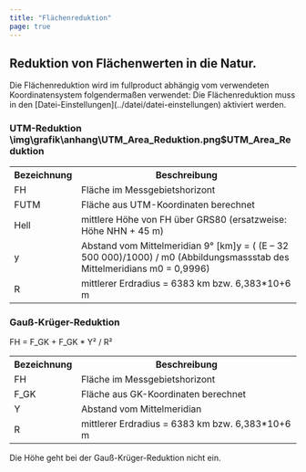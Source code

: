 ```yaml
---
title: "Flächenreduktion"
page: true
---
```

## Reduktion von Fl&#228;chenwerten in die Natur.
<GeoMapper>
Die Fl&#228;chenreduktion wird im  <Placeholder>fullproduct</Placeholder> abh&#228;ngig vom verwendeten Koordinatensystem folgenderma&#223;en verwendet:

<Warning>
Die Fl&#228;chenreduktion muss in den [Datei-Einstellungen](../datei/datei-einstellungen)
 aktiviert werden. 
</Warning>


### UTM-Reduktion<Image>\img\grafik\anhang\UTM_Area_Reduktion.png$UTM_Area_Reduktion</Image>

<table>
<tr><th>Bezeichnung</th>
<th>Beschreibung</th>
</tr>
<tr><td>FH </td>
<td>Fl&#228;che im Messgebietshorizont</td>
</tr>
<tr><td>FUTM </td>
<td>Fl&#228;che aus UTM-Koordinaten berechnet</td>
</tr>
<tr><td>Hell </td>
<td>mittlere H&#246;he von FH &#252;ber GRS80 (ersatzweise: H&#246;he NHN + 45 m)</td>
</tr>
<tr><td>y </td>
<td>Abstand vom Mittelmeridian 9&#176; [km]y = ( (E &#8211 32 500 000)/1000) / m0 (Abbildungsmassstab des Mittelmeridians m0 = 0,9996)</td>
</tr>
<tr><td>R </td>
<td>mittlerer Erdradius = 6383 km bzw. 6,383*10+6 m</td>
</tr>
</table>


### Gau&#223;-Kr&#252;ger-Reduktion

FH = F_GK + F_GK * Y&#178; / R&#178;

<table>
<tr><th>Bezeichnung</th>
<th>Beschreibung</th>
</tr>
<tr><td>FH </td>
<td>Fl&#228;che im Messgebietshorizont</td>
</tr>
<tr><td>F_GK </td>
<td>Fl&#228;che aus GK-Koordinaten berechnet</td>
</tr>
<tr><td>Y  </td>
<td>Abstand vom Mittelmeridian</td>
</tr>
<tr><td>R </td>
<td>mittlerer Erdradius = 6383 km bzw. 6,383*10+6 m</td>
</tr>
</table>


<Success>
Die H&#246;he geht bei der Gau&#223;-Kr&#252;ger-Reduktion nicht ein.
</Success>
</GeoMapper>